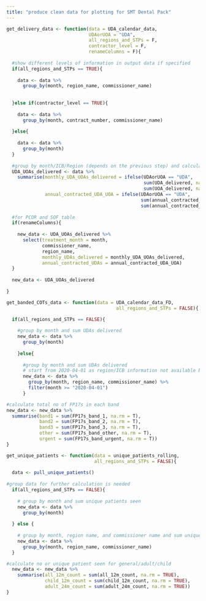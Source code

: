 ```yaml
---
title: "produce clean data for plotting for SMT Dental Pack"
---
```



```r

get_delivery_data <- function(data = UDA_calendar_data,
                              UDAorUOA = "UDA",
                              all_regions_and_STPs = F,
                              contractor_level = F,
                              renameColumns = F){
  
  #show different levels of information in output data if specified
  if(all_regions_and_STPs == TRUE){
    
    data <- data %>%
      group_by(month, region_name, commissioner_name)
    
    
  }else if(contractor_level == TRUE){
    
    data <- data %>%
      group_by(month, contract_number, commissioner_name)
    
  }else{
    
    data <- data %>%
      group_by(month)
  }
  
  #group by month/ICB/Region (depends on the previous step) and calculate total no UDAs delivered and contracted UDA
  UDA_UOAs_delivered <- data %>%
    summarise(monthly_UDA_UOAs_delivered = ifelse(UDAorUOA == "UDA", 
                                                  sum(UDA_delivered, na.rm = T),
                                                  sum(UOA_delivered, na.rm = T)),
              annual_contracted_UDA_UOA = ifelse(UDAorUOA == "UDA",
                                                 sum(annual_contracted_UDA, na.rm = T),
                                                 sum(annual_contracted_UOA, na.rm = T)))
  
  #for PCOR and SOF table
  if(renameColumns){
    
    new_data <- UDA_UOAs_delivered %>%
      select(treatment_month = month,
             commissioner_name,
             region_name,
             monthly_UDAs_delivered = monthly_UDA_UOAs_delivered,
             annual_contracted_UDAs = annual_contracted_UDA_UOA)
  }
  
  new_data <- UDA_UOAs_delivered
  
}

```

```r
get_banded_COTs_data <- function(data = UDA_calendar_data_FD, 
                                        all_regions_and_STPs = FALSE){

  if(all_regions_and_STPs == FALSE){
    
    #group by month and sum UDAs delivered
    new_data <- data %>%
      group_by(month)
    
    }else{
      
      #group by month and sum UDAs delivered
      # start from 2020-04-01 as region/ICB information not available before then
      new_data <- data %>%
        group_by(month, region_name, commissioner_name) %>% 
        filter(month >= "2020-04-01")
      }

#calculate total no of FP17s in each band
new_data <- new_data %>%
  summarise(band1 = sum(FP17s_band_1, na.rm = T),
            band2 = sum(FP17s_band_2, na.rm = T),
            band3 = sum(FP17s_band_3, na.rm = T),
            other = sum(FP17s_band_other, na.rm = T),
            urgent = sum(FP17s_band_urgent, na.rm = T))
}
```

```r
get_unique_patients <- function(data = unique_patients_rolling, 
                                all_regions_and_STPs = FALSE){
  
  data <- pull_unique_patients()
  
#group data for further calculation is needed
  if(all_regions_and_STPs == FALSE){
    
    # group by month and sum unique patients seen
    new_data <- data %>% 
      group_by(month)
    
  } else {
    
    # group by month, region name, and commissioner name and sum unique patients seen
    new_data <- data %>% 
      group_by(month, region_name, commissioner_name)
  }

#calculate no or unique patient seen for general/adult/child  
  new_data <- new_data %>% 
    summarise(all_12m_count = sum(all_12m_count, na.rm = TRUE), 
              child_12m_count = sum(child_12m_count, na.rm = TRUE), 
              adult_24m_count = sum(adult_24m_count, na.rm = TRUE))
}
```

